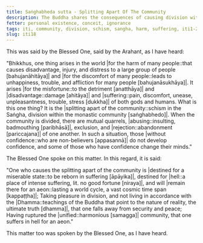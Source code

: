 ```yaml
---
title: Saṅghabheda sutta - Splitting Apart Of The Community
description: The Buddha shares the consequences of causing division within the monastic community.
fetter: personal existence, conceit, ignorance
tags: iti, community, division, schism, sangha, harm, suffering, iti1-27
slug: iti18
---
```


This was said by the Blessed One, said by the Arahant, as I have heard:

"Bhikkhus, one thing arises in the world |for the harm of many people::that causes disadvantage, injury, and distress to a large group of people [bahujanāhitāya]| and |for the discomfort of many people::leads to unhappiness, trouble, and affliction for many people [bahujanāsukhāya]|. It arises |for the misfortune::to the detriment [anatthāya]| and |disadvantage::damage [ahitāya]| and |suffering::pain, discomfort, unease, unpleasantness, trouble, stress [dukkha]| of both gods and humans. What is this one thing? It is the |splitting apart of the community::schism in the Saṅgha, division within the monastic community [saṅghabhedo]|. When the community is divided, there are mutual quarrels, |abusing::insulting, badmouthing [paribhāsā]|, exclusion, and |rejection::abandonment [pariccajana]| of one another. In such a situation, those |without confidence::who are non-believers [appasannā]| do not develop confidence, and some of those who have confidence change their minds."

The Blessed One spoke on this matter. In this regard, it is said:

"One who causes the splitting apart of the community is |destined for a miserable state::to be reborn in suffering [āpāyika]|,
destined for |hell::a place of intense suffering, lit. no good fortune [niraya]|, and will |remain there for an aeon::lasting a world cycle, a vast cosmic time span [kappaṭṭha]|;
Taking pleasure in division, and not living in accordance with the |Dhamma::teachings of the Buddha that point to the nature of reality, the ultimate truth [dhamma]|,
that one falls away from security and peace;
Having ruptured the |unified::harmonious [samagga]| community,
that one suffers in hell for an aeon."

This matter too was spoken by the Blessed One, as I have heard.